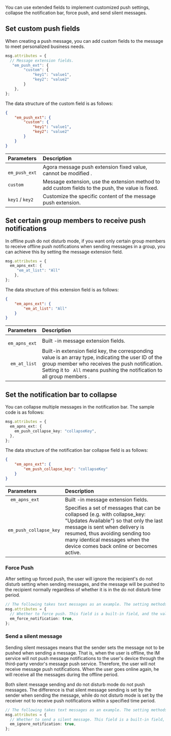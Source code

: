 <PlatformWrapper platform="react-native">

You can use extended fields to implement customized push settings, collapse the notification bar, force push, and send silent messages.

## Set custom push fields

When creating a push message, you can add custom fields to the message to meet personalized business needs.

```typescript
msg.attributes = {
  // Message extension fields.
   "em_push_ext": {
        "custom": {
            "key1": "value1",
            "key2": "value2"
        }
    },
};
```

The data structure of the custom field is as follows:

```json
{
    "em_push_ext": {
        "custom": {
            "key1": "value1",
            "key2": "value2"
        }
    }
}
```

| Parameters              | Description                |
| :--------------- | :----------------- |
|  ` em_push_ext` | Agora message push extension fixed value, cannot be modified .     |
|  ` custom `          | Message extension, use the extension method to add custom fields to the push, the value is fixed. |
|  ` key1 ` / ` key2 `     | Customize the specific content of the message push extension. |

## Set certain group members to receive push notifications

In offline push do not disturb mode, if you want only certain group members to receive offline push notifications when sending messages in a group, you can achieve this by setting the message extension field.

```typescript
msg.attributes = {
  em_apns_ext: {
     "em_at_list": "All"
    },
};
```

The data structure of this extension field is as follows:

```json
{
    "em_apns_ext": {
        "em_at_list": "All"
    }
}
```

| Parameters              | Description                |
| :--------------- | :----------------- |
|  ` em_apns_ext` |     Built -in message extension fields. |
|  ` em_at_list` |           Built-in extension field key, the corresponding value is an array type, indicating the user ID of the group member who receives the push notification. Setting it to ` All` means pushing the notification to all group members   . |

## Set the notification bar to collapse

You can collapse multiple messages in the notification bar. The sample code is as follows:

```typescript
msg.attributes = {
  em_apns_ext: {
    em_push_collapse_key: "collapseKey",
  },
};
```

The data structure of the notification bar collapse field is as follows:

```json
{
    "em_apns_ext": {
        "em_push_collapse_key": "collapseKey"
    }
}
```

| Parameters              | Description                |
| :--------------- | :----------------- |
|  ` em_apns_ext` |     Built -in message extension fields.   |
|  ` em_push_collapse_key `    | Specifies a set of messages that can be collapsed (e.g. with collapse_key: "Updates Available") so that only the last message is sent when delivery is resumed, thus avoiding sending too many identical messages when the device comes back online or becomes active.    |

### Force Push

After setting up forced push, the user will ignore the recipient's do not disturb setting when sending messages, and the message will be pushed to the recipient normally regardless of whether it is in the do not disturb time period.

```typescript
// The following takes text messages as an example. The setting methods for other types of messages are the same.
msg.attributes = {
  // Whether to force push. This field is a built-in field, and the values ​​are as follows: `true`: forced push; (default) `false`: non-forced push.
  em_force_notification: true,
};
```

### Send a silent message

Sending silent messages means that the sender sets the message not to be pushed when sending a message. That is, when the user is offline, the IM service will not push message notifications to the user's device through the third-party vendor's message push service. Therefore, the user will not receive message push notifications. When the user goes online again, he will receive all the messages during the offline period.

Both silent message sending and do not disturb mode do not push messages. The difference is that silent message sending is set by the sender when sending the message, while do not disturb mode is set by the receiver not to receive push notifications within a specified time period.

```typescript
// The following takes text messages as an example. The setting methods for other types of messages are the same.
msg.attributes = {
  // Whether to send a silent message. This field is a built-in field, and the values ​​are as follows: `true`: send a silent message; (default) `false`: push the message.
  em_ignore_notification: true,
};
```

</PlatformWrapper>